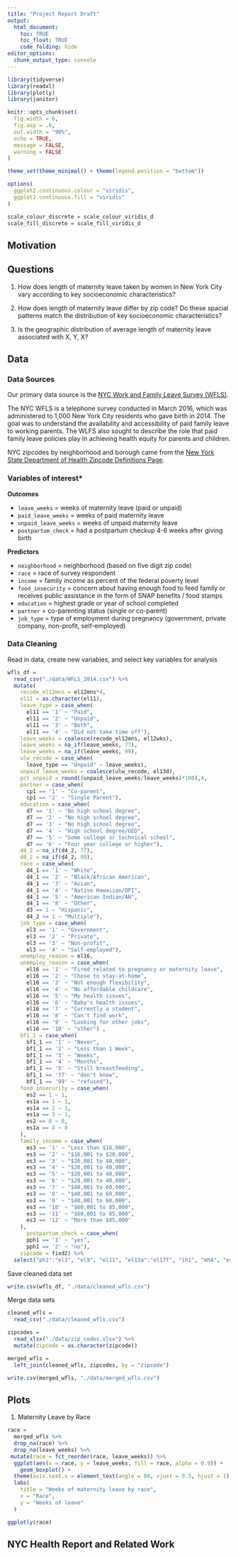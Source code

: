 ```yaml
---
title: "Project Report Draft"
output: 
  html_document:
    toc: TRUE
    toc_float: TRUE
    code_folding: hide
editor_options: 
  chunk_output_type: console
---
```


```r
library(tidyverse)
library(readxl)
library(plotly)
library(janitor)

knitr::opts_chunk$set(
  fig.width = 6,
  fig.asp = .6,
  out.width = "90%", 
  echo = TRUE,
  message = FALSE,
  warning = FALSE
)

theme_set(theme_minimal() + theme(legend.position = "bottom"))

options(
  ggplot2.continuous.colour = "viridis",
  ggplot2.continuous.fill = "viridis"
)

scale_colour_discrete = scale_colour_viridis_d
scale_fill_discrete = scale_fill_viridis_d
```

<style type="text/css">

h1.title {
  text-align: center;
}

</style>

## Motivation


## Questions

1. How does length of maternity leave taken by women in New York City vary according to key socioeconomic characteristics?

2. How does length of maternity leave differ by zip code? Do these spacial patterns match the distribution of key socioeconomic characteristics?

3. Is the geographic distribution of average length of maternity leave associated with X, Y, X?

## Data 

### **Data Sources**

Our primary data source is the [NYC Work and Family Leave Survey (WFLS)](https://data.cityofnewyork.us/Health/New-York-City-Work-and-Family-Leave-Survey-WFLS-20/grnn-mvqe).

The NYC WFLS is a telephone survey conducted in March 2016, which was administered to 1,000 New York City residents who gave birth in 2014. The goal was to understand the availability and accessibility of paid family leave to working parents. The WLFS also sought to describe the role that paid family leave policies play in achieving health equity for parents and children.

NYC zipcodes by neighborhood and borough came from the [New York State Department of Health Zipcode Definitions Page](https://www.health.ny.gov/statistics/cancer/registry/appendix/neighborhoods.htm).

### **Variables of interest***

**Outcomes**

 * `leave_weeks` = weeks of maternity leave (paid or unpaid)
 * `paid_leave_weeks` = weeks of paid maternity leave 
 * `unpaid_leave_weeks` = weeks of unpaid maternity leave
 * `postpartum_check` = had a postpartum checkup 4-6 weeks after giving birth
 
**Predictors**

 * `neighborhood` = neighborhood (based on five digit zip code)
 * `race` = race of survey respondent
 * `income` = family income as percent of the federal poverty level
 * `food_insecurity` = concern about having enough food to feed family or receives public assistance in the form of SNAP benefits / food stamps
 * `education` = highest grade or year of school completed
 * `partner` = co-parenting status (single or co-parent)
 * `job_type` = type of employment during pregnancy (government, private company, non-profit, self-employed)

### **Data Cleaning**

Read in data, create new variables, and select key variables for analysis


```r
wfls_df = 
  read_csv("./data/WFLS_2014.csv") %>% 
  mutate(
    recode_el12mns = el12mns*4,
    el11 = as.character(el11),
    leave_type = case_when(
      el11 == '1' ~ "Paid",
      el11 == '2' ~ "Unpaid",
      el11 == '3' ~ "Both",
      el11 == '4' ~ "Did not take time off"),
    leave_weeks = coalesce(recode_el12mns, el12wks),
    leave_weeks = na_if(leave_weeks, 77),
    leave_weeks = na_if(leave_weeks, 99),
    ulw_recode = case_when(
      leave_type == "Unpaid" ~ leave_weeks),
    unpaid_leave_weeks = coalesce(ulw_recode, el13d),
    pct_unpaid = round((unpaid_leave_weeks/leave_weeks)*100),4,
    partner = case_when(
      cp1 == '1' ~ "Co-parent",
      cp1 == '2' ~ "Single Parent"),
    education = case_when(
      d7 == '1' ~ "No high school degree",
      d7 == '2' ~ "No high school degree",
      d7 == '3' ~ "No high school degree",
      d7 == '4' ~ "High school degree/GED",
      d7 == '5' ~ "Some college or technical school",
      d7 == '6' ~ "Four year college or higher"),
    d4_2 = na_if(d4_2, 77),
    d4_2 = na_if(d4_2, 99),
    race = case_when(
      d4_1 == '1' ~ "White",
      d4_1 == '2' ~ "Black/African American",
      d4_1 == '3' ~ "Asian",
      d4_1 == '4' ~ "Native Hawaiian/OPI",
      d4_1 == '5' ~ "American Indian/AN",
      d4_1 == '8' ~ "Other",
      d3 == 1 ~ "Hispanic",
      d4_2 >= 1 ~ "Multiple"),
    job_type = case_when(
      el3 == '1' ~ "Government",
      el3 == '2' ~ "Private",
      el3 == '3' ~ "Non-profit",
      el3 == '4' ~ "Self-employed"), 
    unemploy_reason = el16, 
    unemploy_reason = case_when( 
      el16 == '1' ~ "Fired related to pregnancy or maternity leave", 
      el16 == '2' ~ "Chose to stay-at-home", 
      el16 == '3' ~ "Not enough flexibility", 
      el16 == '4' ~ "No affordable childcare", 
      el16 == '5' ~ "My health issues", 
      el16 == '6' ~ "Baby's health issues", 
      el16 == '7' ~ "Currently a student", 
      el16 == '8' ~ "Can't find work", 
      el16 == '9' ~ "Looking for other jobs", 
      el16 == '10' ~ "other") ,
    bf1_1 = case_when(
      bf1_1 == '1' ~ "Never", 
      bf1_1 == '2' ~ "Less than 1 Week", 
      bf1_1 == '3' ~ "Weeks", 
      bf1_1 == '4' ~ "Months", 
      bf1_1 == '5' ~ "Still breastfeeding", 
      bf1_1 == '77' ~ "don't know", 
      bf1_1 == '99' ~ "refused"), 
    food_insecurity = case_when(
      es2 == 1 ~ 1,
      es1a == 1 ~ 1,
      es1a == 2 ~ 1,
      es1a == 3 ~ 1,
      es2 == 0 ~ 0,
      es1a == 4 ~ 0
    ),
    family_income = case_when(
      es3 == '1' ~ "Less than $16,000",
      es3 == '2' ~ "$16,001 to $20,000",
      es3 == '3' ~ "$20,001 to 40,000",
      es3 == '4' ~ "$20,001 to 40,000",
      es3 == '5' ~ "$20,001 to 40,000",
      es3 == '6' ~ "$20,001 to 40,000",
      es3 == '7' ~ "$40,001 to 60,000",
      es3 == '8' ~ "$40,001 to 60,000",
      es3 == '9' ~ "$40,001 to 60,000",
      es3 == '10' ~ "$60,001 to 85,000",
      es3 == '11' ~ "$60,001 to 85,000",
      es3 == '12' ~ "More than $85,000"
    ),
      postpartum_check = case_when(
      pph1 == '1' ~ "yes", 
      pph1 == '2' ~ "no"), 
    zipcode = fixd2) %>% 
  select("ph1":"el1", "el9", "el11", "el13a":"el17f", "ih1", "mh4", "es1a": "es3", "SAMP_WEIGHT", "POP_WEIGHT", "leave_type":"pct_unpaid", "partner":"zipcode", "postpartum_check")
```

Save cleaned data set

```r
write.csv(wfls_df, "./data/cleaned_wfls.csv")
```

Merge data sets

```r
cleaned_wfls = 
  read_csv("./data/cleaned_wfls.csv")

zipcodes =
  read_xlsx("./data/zip_codes.xlsx") %>% 
  mutate(zipcode = as.character(zipcode))

merged_wfls = 
  left_join(cleaned_wfls, zipcodes, by = "zipcode")
```

```r
write.csv(merged_wfls, "./data/merged_wfls.csv")
```


## Plots 
1) Maternity Leave by Race 
```r
race = 
  merged_wfls %>% 
  drop_na(race) %>% 
  drop_na(leave_weeks) %>% 
 mutate(race = fct_reorder(race, leave_weeks)) %>% 
  ggplot(aes(x = race, y = leave_weeks, fill = race, alpha = 0.9)) + 
    geom_boxplot() + 
  theme(axis.text.x = element_text(angle = 60, vjust = 0.5, hjust = 1), legend.position = "none") +
  labs(
    title = "Weeks of maternity leave by race",
    x = "Race",
    y = "Weeks of leave"
  )

ggplotly(race)
```





## NYC Health Report and Related Work